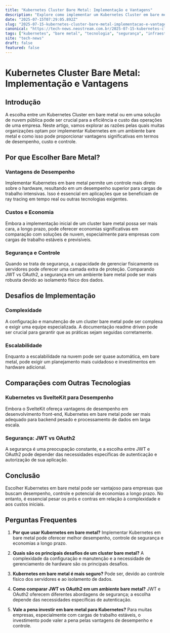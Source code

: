 ```yaml
---
title: "Kubernetes Cluster Bare Metal: Implementação e Vantagens"
description: "Explore como implementar um Kubernetes Cluster em bare metal, suas vantagens, desafios e como ele se compara com outras soluções como SvelteKit e JWT vs OAuth2 em segurança."
date: "2025-07-15T07:29:05.892Z"
slug: "2025-07-15-kubernetes-cluster-bare-metal-implementacao-e-vantagens"
canonical: "https://tech-news.neostream.com.br/2025-07-15-kubernetes-cluster-bare-metal-implementacao-e-vantagens"
tags: ["kubernetes", "bare metal", "tecnologia", "segurança", "infraestrutura"]
site: "tech-news"
draft: false
featured: false
---
```


# Kubernetes Cluster Bare Metal: Implementação e Vantagens

## Introdução

A escolha entre um Kubernetes Cluster em bare metal ou em uma solução de nuvem pública pode ser crucial para a eficiência e custo das operações de uma empresa. Neste artigo, vamos explorar as razões pelas quais muitas organizações optam por implementar Kubernetes em um ambiente bare metal e como isso pode proporcionar vantagens significativas em termos de desempenho, custo e controle.

## Por que Escolher Bare Metal?

### Vantagens de Desempenho
Implementar Kubernetes em bare metal permite um controle mais direto sobre o hardware, resultando em um desempenho superior para cargas de trabalho intensivas. Isso é essencial em aplicações que se beneficiam de ray tracing em tempo real ou outras tecnologias exigentes.

### Custos e Economia
Embora a implementação inicial de um cluster bare metal possa ser mais cara, a longo prazo, pode oferecer economias significativas em comparação com soluções de nuvem, especialmente para empresas com cargas de trabalho estáveis e previsíveis.

### Segurança e Controle
Quando se trata de segurança, a capacidade de gerenciar fisicamente os servidores pode oferecer uma camada extra de proteção. Comparando JWT vs OAuth2, a segurança em um ambiente bare metal pode ser mais robusta devido ao isolamento físico dos dados.

## Desafios de Implementação

### Complexidade
A configuração e manutenção de um cluster bare metal pode ser complexa e exigir uma equipe especializada. A documentação readme driven pode ser crucial para garantir que as práticas sejam seguidas corretamente.

### Escalabilidade
Enquanto a escalabilidade na nuvem pode ser quase automática, em bare metal, pode exigir um planejamento mais cuidadoso e investimentos em hardware adicional.

## Comparações com Outras Tecnologias

### Kubernetes vs SvelteKit para Desempenho
Embora o SvelteKit ofereça vantagens de desempenho em desenvolvimento front-end, Kubernetes em bare metal pode ser mais adequado para backend pesado e processamento de dados em larga escala.

### Segurança: JWT vs OAuth2
A segurança é uma preocupação constante, e a escolha entre JWT e OAuth2 pode depender das necessidades específicas de autenticação e autorização de sua aplicação.

## Conclusão
Escolher Kubernetes em bare metal pode ser vantajoso para empresas que buscam desempenho, controle e potencial de economias a longo prazo. No entanto, é essencial pesar os prós e contras em relação à complexidade e aos custos iniciais.

## Perguntas Frequentes

1. **Por que usar Kubernetes em bare metal?**
   Implementar Kubernetes em bare metal pode oferecer melhor desempenho, controle de segurança e economias a longo prazo.

2. **Quais são os principais desafios de um cluster bare metal?**
   A complexidade da configuração e manutenção e a necessidade de gerenciamento de hardware são os principais desafios.

3. **Kubernetes em bare metal é mais seguro?**
   Pode ser, devido ao controle físico dos servidores e ao isolamento de dados.

4. **Como comparar JWT vs OAuth2 em um ambiente bare metal?**
   JWT e OAuth2 oferecem diferentes abordagens de segurança; a escolha depende das necessidades específicas de autenticação.

5. **Vale a pena investir em bare metal para Kubernetes?**
   Para muitas empresas, especialmente com cargas de trabalho estáveis, o investimento pode valer a pena pelas vantagens de desempenho e controle.